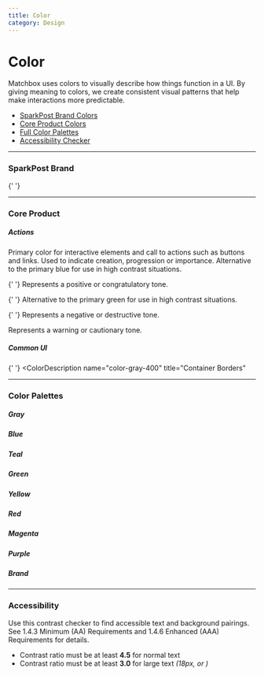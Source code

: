 ```yaml
---
title: Color
category: Design
---
```



# Color

Matchbox uses colors to visually describe how things function in a UI. By giving meaning to colors, we create consistent visual patterns that help make interactions more predictable.

- [SparkPost Brand Colors](/design/color/#sparkpost-brand)
- [Core Product Colors](/design/color/#core-product)
- [Full Color Palettes](/design/color/#color-palettes)
- [Accessibility Checker](/design/color/#accessibility)

---

### SparkPost Brand

<ColorDescriptionGrid>
  <ColorDescription name='color-brand-orange'>
  </ColorDescription>

{' '}
<ColorDescription name="color-brand-blue"></ColorDescription>

  <ColorDescription name='color-brand-gray'>
  </ColorDescription>
</ColorDescriptionGrid>

---

### Core Product

##### Actions

<ColorDescriptionGrid>
  <ColorDescription name='color-blue-700' title='Primary Actions'>
    Primary color for interactive elements and call to actions such as buttons and links. Used to indicate creation, progression or importance.
  </ColorDescription>
  <ColorDescription name='color-blue-800' title='Primary Actions – Alternative'>
    Alternative to the primary blue for use in high contrast situations.
  </ColorDescription>

{' '}
<ColorDescription name="color-green-700" title="Success">
  Represents a positive or congratulatory tone.
</ColorDescription>

{' '}
<ColorDescription name="color-green-800" title="Success – Alternative">
  Alternative to the primary green for use in high contrast situations.
</ColorDescription>

{' '}
<ColorDescription name="color-red-700" title="Destructive">
  Represents a negative or destructive tone.
</ColorDescription>

  <ColorDescription name='color-yellow-400' title='Warning'>
    Represents a warning or cautionary tone.
  </ColorDescription>
</ColorDescriptionGrid>

##### Common UI

<ColorDescriptionGrid>
  <ColorDescription name='color-white' title='Application Background'>
  </ColorDescription>

{' '}
<ColorDescription
  name="color-gray-400"
  title="Container Borders"
></ColorDescription>

  <ColorDescription name='color-gray-900' title='Body Text'>
  </ColorDescription>
</ColorDescriptionGrid>

---

### Color Palettes

##### Gray

<Palette colors="grayscale" />

##### Blue

<Palette colors="blue" />

##### Teal

<Palette colors="teal" />

##### Green

<Palette colors="green" />

##### Yellow

<Palette colors="yellow" />

##### Red

<Palette colors="red" />

##### Magenta

<Palette colors="magenta" />

##### Purple

<Palette colors="purple" />

##### Brand

<Palette colors="brand" />

---

### Accessibility

Use this contrast checker to find accessible text and background pairings. See <ExternalLink to='https://www.w3.org/TR/WCAG21/#contrast-minimum'>1.4.3 Minimum (AA) Requirements</ExternalLink> and <ExternalLink to='https://www.w3.org/TR/WCAG21/#contrast-enhanced'>1.4.6 Enhanced (AAA) Requirements</ExternalLink> for details.

- Contrast ratio must be at least **4.5** for normal text
- Contrast ratio must be at least **3.0** for large text _(18px, or <Token name='font-size-300' />)_

<ContrastChecker />
